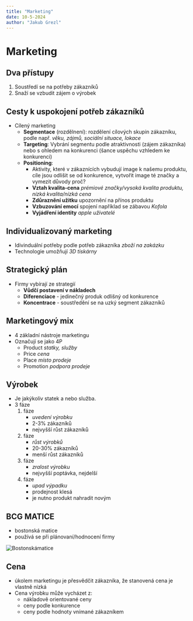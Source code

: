 ```yaml
---
title: "Marketing"
date: 10-5-2024
author: "Jakub Grezl"
---
```


# Marketing

## Dva přístupy
1. Soustředí se na potřeby zákazníků
2. Snaží se vzbudit zájem o výrobek 

## Cesty k uspokojení potřeb zákazníků
- Cílený marketing 
  - **Segmentace** (rozdělnení): rozdělení cílových skupin zákazníku, podle např. *věku, zájmů, sociální situace, lokace* 
  - **Targeting**: Vybrání segmentu podle atraktivnosti (zájem zákazníka) nebo s ohledem na konkurenci (šance uspěchu vzhledem ke konkurenci)
  - **Positioning**: 
    - Aktivity, které v zákaznících vybudují image k našemu produktu, cíle jsou odlišit se od konkurence, vytvořit image té značky a vymezit důvody proč?
    - **Vztah kvalita-cena** *prémiové značky/vysoká kvalita produktu, nízká kvalita/nízká cena*
    - **Zdůraznění užitku** upozornění na přínos produktu
    - **Vzbuzování emocí** spojení například se zábavou *Kofola*
    - **Vyjádření identity** *apple uživatelé*

## Individualizovaný marketing
- Idivinduální potřeby podle potřeb zákazníka *zboží na zakázku* 
- Technologie umožňují *3D tiskárny*

## Strategický plán
- Firmy vybírají ze strategií
  - **Vůdčí postavení v nákladech**
  - **Diferenciace** - jedinečný produk odlišný od konkurence
  - **Koncentrace** - soustředění se na uzký segment zákazníků

## Marketingový mix
- 4 základní nástroje marketingu
- Označují se jako 4P
  - Product *statky, služby*
  - Price *cena*
  - Place *místo prodeje*
  - Promotion *podpora prodeje*
  
## Výrobek 
- Je jakýkoliv statek a nebo služba.
- 3 fáze
  1. fáze 
     - *uvedení výrobku* 
     - 2-3% zákazníků
     - nejvyšší růst zákazníků
  2. fáze 
     - *růst výrobků*
     - 20-30% zákazníků
     - menší růst zákazníků
  3. fáze 
     - *zralost výrobku*
     - nejvyšší poptávka, nejdelší 
  4. fáze
     - *upad výpadku*
     - prodejnost klesá
     - je nutno produkt nahradit novým 

## BCG MATICE 
- bostonská matice
- používá se při plánovaní/hodnocení firmy

![Bostonskámatice](imgs/bostonskamatice.jpg)

## Cena
- úkolem marketingu je přesvědčit zákazníka, že stanovená cena je vlastně nízká
- Cena výrobku může vycházet z:
  - nákladově orientované ceny
  - ceny podle konkurence
  - ceny podle hodnoty vnímané zákazníkem